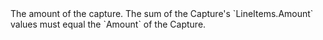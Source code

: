 <ParamField body="LineItems" type="integer" required>
The amount of the capture. The sum of the Capture's `LineItems.Amount` values must equal the `Amount` of the Capture.
</ParamField>